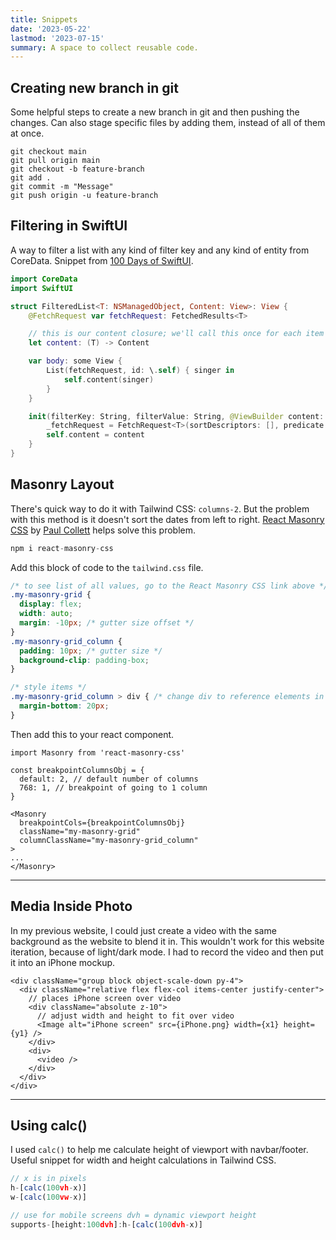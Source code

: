 ```yaml
---
title: Snippets
date: '2023-05-22'
lastmod: '2023-07-15'
summary: A space to collect reusable code.
---
```


## Creating new branch in git

Some helpful steps to create a new branch in git and then pushing the changes. Can also stage specific files by adding them, instead of all of them at once.

```git
git checkout main
git pull origin main
git checkout -b feature-branch
git add .
git commit -m "Message"
git push origin -u feature-branch
```

## Filtering in SwiftUI

A way to filter a list with any kind of filter key and any kind of entity from CoreData. Snippet from [100 Days of SwiftUI](https://www.hackingwithswift.com/books/ios-swiftui/dynamically-filtering-fetchrequest-with-swiftui).

```swift:FilteredList.swift
import CoreData
import SwiftUI

struct FilteredList<T: NSManagedObject, Content: View>: View {
    @FetchRequest var fetchRequest: FetchedResults<T>

    // this is our content closure; we'll call this once for each item in the list
    let content: (T) -> Content

    var body: some View {
        List(fetchRequest, id: \.self) { singer in
            self.content(singer)
        }
    }

    init(filterKey: String, filterValue: String, @ViewBuilder content: @escaping (T) -> Content) {
        _fetchRequest = FetchRequest<T>(sortDescriptors: [], predicate: NSPredicate(format: "%K BEGINSWITH %@", filterKey, filterValue))
        self.content = content
    }
}
```

## Masonry Layout

There's quick way to do it with Tailwind CSS: `columns-2`. But the problem with this method is it doesn't sort the dates from left to right. [React Masonry CSS](https://www.npmjs.com/package/react-masonry-css) by [Paul Collett](https://github.com/paulcollett) helps solve this problem.

```js showlinenumbers={false}
npm i react-masonry-css
```

Add this block of code to the `tailwind.css` file.

```css:tailwind.css
/* to see list of all values, go to the React Masonry CSS link above */
.my-masonry-grid {
  display: flex;
  width: auto;
  margin: -10px; /* gutter size offset */
}
.my-masonry-grid_column {
  padding: 10px; /* gutter size */
  background-clip: padding-box;
}

/* style items */
.my-masonry-grid_column > div { /* change div to reference elements in <Masonry> */
  margin-bottom: 20px;
}
```

Then add this to your react component.

```tsx:index.tsx
import Masonry from 'react-masonry-css'

const breakpointColumnsObj = {
  default: 2, // default number of columns
  768: 1, // breakpoint of going to 1 column
}

<Masonry
  breakpointCols={breakpointColumnsObj}
  className="my-masonry-grid"
  columnClassName="my-masonry-grid_column"
>
...
</Masonry>
```

---

## Media Inside Photo

In my previous website, I could just create a video with the same background as the website to blend it in. This wouldn't work for this website iteration, because of light/dark mode. I had to record the video and then put it into an iPhone mockup.

```tsx
<div className="group block object-scale-down py-4">
  <div className="relative flex flex-col items-center justify-center">
    // places iPhone screen over video
    <div className="absolute z-10">
      // adjust width and height to fit over video
      <Image alt="iPhone screen" src={iPhone.png} width={x1} height={y1} />
    </div>
    <div>
      <video />
    </div>
  </div>
</div>
```

---

## Using calc()

I used `calc()` to help me calculate height of viewport with navbar/footer. Useful snippet for width and height calculations in Tailwind CSS.

```js
// x is in pixels
h-[calc(100vh-x)]
w-[calc(100vw-x)]

// use for mobile screens dvh = dynamic viewport height
supports-[height:100dvh]:h-[calc(100dvh-x)]
```
